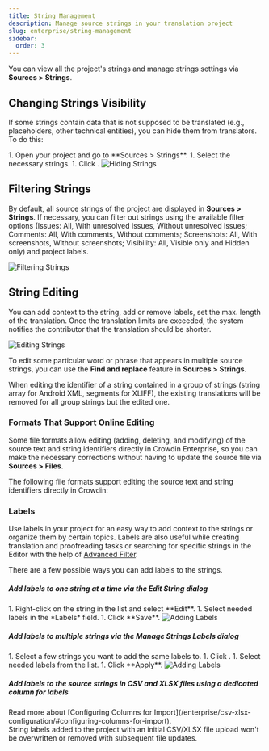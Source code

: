 ```yaml
---
title: String Management
description: Manage source strings in your translation project
slug: enterprise/string-management
sidebar:
  order: 3
---
```



You can view all the project's strings and manage strings settings via **Sources > Strings**.

## Changing Strings Visibility

If some strings contain data that is not supposed to be translated (e.g., placeholders, other technical entities), you can hide them from translators. To do this:

<Steps>
  1. Open your project and go to **Sources > Strings**.
  1. Select the necessary strings.
  1. Click <Icon name="mdi:eye-off" class="inline-icon" />.
</Steps>

<Image src={stringHide} alt="Hiding Strings" />

## Filtering Strings

By default, all source strings of the project are displayed in **Sources > Strings**. If necessary, you can filter out strings using the available filter options (Issues: All, With unresolved issues, Without unresolved issues; Comments: All, With comments, Without comments; Screenshots: All, With screenshots, Without screenshots; Visibility: All, Visible only and Hidden only) and project labels.

<Image src={stringFilter} alt="Filtering Strings" />

## String Editing

You can add context to the string, add or remove labels, set the max. length of the translation. Once the translation limits are exceeded, the system notifies the contributor that the translation should be shorter.

<Image src={stringEdit} alt="Editing Strings" class="width-lg crowdin-modal" />

To edit some particular word or phrase that appears in multiple source strings, you can use the <Icon name="mdi:find-replace" class="inline-icon" /> **Find and replace** feature in **Sources > Strings**.

<Aside type="caution">
  When editing the identifier of a string contained in a group of strings (string array for Android XML, segments for XLIFF), the existing translations will be removed for all group strings but the edited one.
</Aside>

### Formats That Support Online Editing

Some file formats allow editing (adding, deleting, and modifying) of the source text and string identifiers directly in Crowdin Enterprise, so you can make the necessary corrections without having to update the source file via **Sources > Files**.

The following file formats support editing the source text and string identifiers directly in Crowdin:

<Include file="editable-formats-list.mdx" />

### Labels

Use labels in your project for an easy way to add context to the strings or organize them by certain topics. Labels are also useful while creating translation and proofreading tasks or searching for specific strings in the Editor with the help of [Advanced Filter](/enterprise/online-editor/#advanced-filter).

<LinkCard
  title="Managing Project Labels"
  description="Learn how to make your Crowdin project labels."
  href="/enterprise/project-settings/labels/"
/>

There are a few possible ways you can add labels to the strings.

##### Add labels to one string at a time via the *Edit String* dialog

<Steps>
  1. Right-click on the string in the list and select **Edit**.
  1. Select needed labels in the *Labels* field.
  1. Click **Save**. <Image src={labelsAddingToOneString} alt="Adding Labels" class="width-lg crowdin-modal" />
</Steps>

##### Add labels to multiple strings via the *Manage Strings Labels* dialog

<Steps>
  1. Select a few strings you want to add the same labels to.
  1. Click <Icon name="mdi:label" class="inline-icon" />.
  1. Select needed labels from the list.
  1. Click **Apply**. <Image src={labelsAddingToMultipleStrings} alt="Adding Labels" />
</Steps>

##### Add labels to the source strings in CSV and XLSX files using a dedicated column for labels

<ReadMore>
  Read more about [Configuring Columns for Import](/enterprise/csv-xlsx-configuration/#configuring-columns-for-import).
</ReadMore>

<Aside>
  String labels added to the project with an initial CSV/XLSX file upload won't be overwritten or removed with subsequent file updates.
</Aside>
